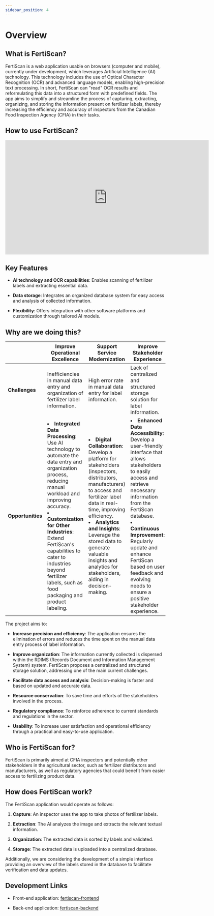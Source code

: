 ```yaml
---
sidebar_position: 4
---
```

# Overview

## What is FertiScan?

FertiScan is a web application usable on browsers (computer and mobile),
currently under development, which leverages Artificial Intelligence (AI)
technology. This technology includes the use of Optical Character Recognition
(OCR) and advanced language models, enabling high-precision text processing. In
short, FertiScan can "read" OCR results and reformulating this data into a
structured form with predefined fields. The app aims to simplify and streamline
the process of capturing, extracting, organizing, and storing the information
present on fertilizer labels, thereby increasing the efficiency and accuracy of
inspectors from the Canadian Food Inspection Agency (CFIA) in their tasks.

## How to use FertiScan?

<iframe src="https://136gc.sharepoint.com/sites/cfia-ai-lab/_layouts/15/embed.aspx?UniqueId=6d37f43c-2dc2-4e69-acaf-d26bdc2187c3&embed=%7B%22hvm%22%3Atrue%2C%22ust%22%3Atrue%7D&referrer=StreamWebApp&referrerScenario=EmbedDialog.Create" width="640" height="360" frameborder="0" scrolling="no" allowfullscreen title="Fertiscan_Prototype_Demo.mp4"></iframe>

## Key Features

* __AI technology and OCR capabilities__: Enables scanning of fertilizer labels
  and extracting essential data.

* __Data storage__: Integrates an organized database system for easy access and
  analysis of collected information.

* __Flexibility__: Offers integration with other software platforms and
  customization through tailored AI models.

## Why are we doing this?

|  | **Improve Operational Excellence** | **Support Service Modernization** | **Improve Stakeholder Experience** |
|--|--|--|--|
| **Challenges** | Inefficiencies in manual data entry and organization of fertilizer label information. | High error rate in manual data entry for label information. | Lack of centralized and structured storage solution for label information. |
| **Opportunities** | <li>**Integrated Data Processing**: Use AI technology to automate the data entry and organization process, reducing manual workload and improving accuracy.</li><li>**Customization for Other Industries**: Extend FertiScan's capabilities to cater to industries beyond fertilizer labels, such as food packaging and product labeling.</li> | <li>**Digital Collaboration**: Develop a platform for stakeholders (inspectors, distributors, manufacturers) to access and fertilizer label data in real-time, improving efficiency.</li><li>**Analytics and Insights**: Leverage the stored data to generate valuable insights and analytics for stakeholders, aiding in decision-making.</li> | <li>**Enhanced Data Accessibility**: Develop a user-friendly interface that allows stakeholders to easily access and retrieve necessary information from the FertiScan database.</li><li>**Continuous Improvement**: Regularly update and enhance FertiScan based on user feedback and evolving needs to ensure a positive stakeholder experience.</li> |

The project aims to:

* __Increase precision and efficiency__: The application ensures the elimination
  of errors and reduces the time spent on the manual data entry process of label
  information.

* __Improve organization__: The information currently collected is dispersed
  within the RDIMS (Records Document and Information Management System) system.
  FertiScan proposes a centralized and structured storage solution, addressing
  one of the main current challenges.

* __Facilitate data access and analysis__: Decision-making is faster and based
  on updated and accurate data.

* __Resource conservation__: To save time and efforts of the stakeholders
  involved in the process.

* __Regulatory compliance__: To reinforce adherence to current standards and
  regulations in the sector.

* __Usability__: To increase user satisfaction and operational efficiency
  through a practical and easy-to-use application.

## Who is FertiScan for?

FertiScan is primarily aimed at CFIA inspectors and potentially other
stakeholders in the agricultural sector, such as fertilizer distributors and
manufacturers, as well as regulatory agencies that could benefit from easier
access to fertilizing product data.

## How does FertiScan work?

The FertiScan application would operate as follows:

1. __Capture__: An inspector uses the app to take photos of fertilizer labels.

2. __Extraction__: The AI analyzes the image and extracts the relevant textual
   information.

3. __Organization__: The extracted data is sorted by labels and validated.

4. __Storage__: The extracted data is uploaded into a centralized database.

Additionally, we are considering the development of a simple interface providing
an overview of the labels stored in the database to facilitate verification and
data updates.

## Development Links

* Front-end application:
  [fertiscan-frontend](https://github.com/ai-cfia/fertiscan-frontend)

* Back-end application:
  [fertiscan-backend](https://github.com/ai-cfia/fertiscan-backend)

